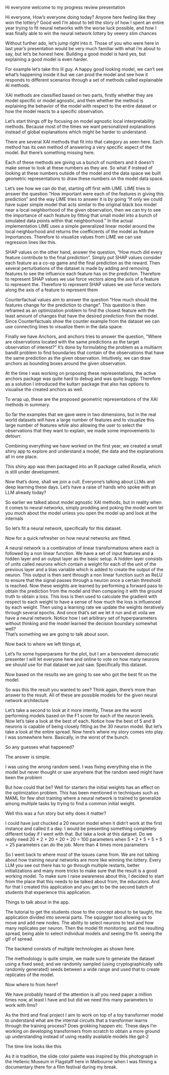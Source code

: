 Hi everyone welcome to my progress review presentation

Hi everyone, How's everyone doing today? Anyone here feeling like they won the lottery? Good well I'm about to tell the story of how I spent an entire year trying to fit neural networks with the worse luck possible, and how I was finally able to win the neural network lottery by veeery slim chances

Without further ado, let's jump right into it. Those of you who were here in last year's presentation would be very much familiar with what i'm about to say, but let's be honest here. Building a good model is hard yes, but explaining a good model is even harder. 

For example let's take this lil guy. A happy good looking model, we can't see what's happening inside it but we can prod the model and see how it responds to different scenarios through a set of methods called explainable AI methods. 

XAI methods are classified based on two parts, firstly whether they are model specific or model agnostic, and then whether the method is explaining the behavior of the model with respect to the entire dataset or how the model reacts to a specific observation.

Let's start things off by focusing on model agnostic local interpretability methods. Because most of the times we want personalized explanations instead of global explanations which might be harder to understand.

There are several XAI methods that fit into that category as seen here. Each method has its own method of answering a very specific aspect of the model. But there's something missing here.

Each of these methods are giving us a bunch of numbers and it doesn't make sense to look at these numbers as they are. So what if instead of looking at these numbers outside of the model and the data space we built geometric representations to draw these numbers on the model data space. 

Let's see how we can do that, starting off first with LIME. LIME tries to answer the question "How important were each of the features in giving this prediction" and the way LIME tries to answer it is by going "If only we could have super simple model that acts similar to the original black box model near a local neighborhood of the given observation, then we can try to see the importance of each feature by fitting that small model into a bunch of simulated data points within that neighborhood." In the actual implementation LIME uses a simple generalized linear model around the local neighborhood and returns the coefficients of the model as feature importances. Therefore to visualize values from LIME we can use regression lines like this.

SHAP values on the other hand, answer the question, "How much did every feature contribute to the final prediction". Simply put SHAP values consider each feature as a co-op game and the final prediction as the reward. Then several perturbations of the dataset is made by adding and removing features to see the influence each feature has on the prediction. Therefore to represent SHAP values we use force vectors along the axis of a feature to represent the. Therefore to represent SHAP values we use force vectors along the axis of a feature to represent them

Counterfactual values aim to answer the question "How much should the features change for the prediction to change". This question is then reframed as an optimization problem to find the closest feature with the least amount of changes that have the desired prediction from the model. Since Counterfactuals show the counter example from the dataset we can use connecting lines to visualize them in the data space.

Finally we have Anchors, and anchors tries to answer the question, "Where are observations located with the same predictions as the target observation of interest?" It's done by formulating the problem as a multiarm bandit problem to find boundaries that contain of the observations that have the same prediction as the given observation. Intuitively, we can draw anchors as bounding boxes around the given observation.

At the time I was working on proposing these representations, the active anchors package was quite hard to debug and was quite buggy. Therefore as a solution I introduced the kultarr package that also has options to visualise the created anchors as well.

To wrap up, these are the proposed geometric representations of the XAI methods in summary.

So far the examples that we gave were in two dimensions, but in the real world datasets will have a large number of features and to visualize this large number of features while also allowing the user to select the observations that they want to explain, we made some improvements to detourr.

Combining everything we have worked on the first year, we created a small shiny app to explore and understand a model, the data and the explanations all in one place. 

This shiny app was then packaged into an R package called Rosella, which is still under development. 

Now that's done, shall we join a cult. Everyone's talking about LLMs and deep learning these days. Let's have a raise of hands who spoke with an LLM already today? 

So earlier we talked about model agnostic XAI methods, but in reality when it comes to neural networks, simply prodding and poking the model wont tel you much about the model unless you open the model up and look at the internals

So let's fit a neural network, specifically for this dataset.

Now for a quick refresher on how neural networks are fitted.

A neural network is a combination of linear transformations where each is followed by a non linear function. We have a set of input features and a hidden layer and an output layer as the basic setup. A hidden layer consists of units called neurons which contain a weight for each of the unit of the previous layer and a bias variable which is added to create the output of the neuron. This output is then sent through a non linear function such as ReLU to ensure that the signal passes through a neuron once a certain threshold is reached. Now these weights are learned by performing a forward pass to obtain the prediction from the model and then comparing it with the ground truth to obtain a loss. This loss is then used to calculate the gradient with respect to each weight to have a sense of how much the loss is influenced by each weight. Then using a learning rate we update the weights iteratively through several epochs. And once that's set we let it run and et voila we have a neural network. Notice how I set arbitrary set of hyperparameters without thinking and the model learned the decision boundary somewhat well?  
That's something we are going to talk about soon.

Now back to where we left things at,

Let's fix some hyperparams for the plot, but I am a benovelent democratic presenter I will let everyone here and online to vote on how many neurons we should use for that dataset we just saw. Specifically this dataset.

Now based on the results we are going to see who got the best fit on the model.

So was this the result you wanted to see? Think again, there's more than answer to the result. All of these are possible models for the given neural network architecture

Let's take a second to look at it more intently, These are the worst performing models based on the F1 score for each of the neuron levels. Now let's take a look at the best of each. Notice how the best of 5 and 8 neurons is capable of being closely fitting as the 30 neuron model. But let's take a look at the entire spread. Now here's where my story comes into play. I was somewhere here. Basically, in the worst of the bunch. 

So any guesses what happened?

The answer is simple.

I was using the wrong random seed. I was fixing everything else in the model but never thought or saw anywhere that the random seed might have been the problem 

But how could that be? Well for starters the initial weights has an effect on the optimization problem. This has been mentioned in techniques such as MAML for few shot training where a neural network is trained to generalize among multiple tasks by trying to find a common initial weight.  

Well this was a fun story but why does it matter? 

I could have just chucked a 20 neuron model when it didn't work at the first instance and called it a day. I would be presenting something completely different today if I went with that. But take a look at this dataset. Do we really need 20 * 2 + 20 + 20 + 20 = 100 parameters when 5 * 2 + 5 + 5 + 5 = 25 parameters can do the job. More than 4 times more parameters 

So I went back to where most of the issues came from. We are not talking about how training neural networks are more like winning the lottery. Every LLM you see out there has to go through multiple restarts, better initializations and many more tricks to make sure that the result is a good working model. To make sure I raise awareness about this, I decided to start from the place that this needs to be talked about from, the educators. And for that I created this application and you get to be the second batch of students that experience this application. 

Things to talk about in the app.

The tutorial to get the students close to the concept about to be taught, the application divided into several parts. The squiggler tool allowing us to move and add new nodes. The ability to select neurons to test and how many replicates per neuron. Then the model fit monitoring. and the resulting spread, being able to select individual models and seeing the fit. seeing the gif of spread. 

The backend consists of multiple technologies as shown here. 

The methodology is quite simple, we made sure to generate the dataset using a fixed seed, and we randomly sampled (using cryptographically safe randomly generated) seeds between a wide range and used that to create replicates of the model. 

Now where to from here? 

We have probably heard of the attention is all you need paper a million times now, at least I have and but did we need this many parameters to work with llms? 

As the third and final project I aim to work on top of a toy transformer model to understand what are the internal circuits that a transformer learns through the training process? Does grokking happen etc. These days I'm working on developing transformers from scratch to obtain a more ground up understanding instead of using readily available models like gpt-2 

The time line looks like this

As it is tradition, the slide color palette was inspired by this photograph in the Hellenic Museum in Flagstaff here in Melbourne when I was filming a documentary there for a film festival during my break.


